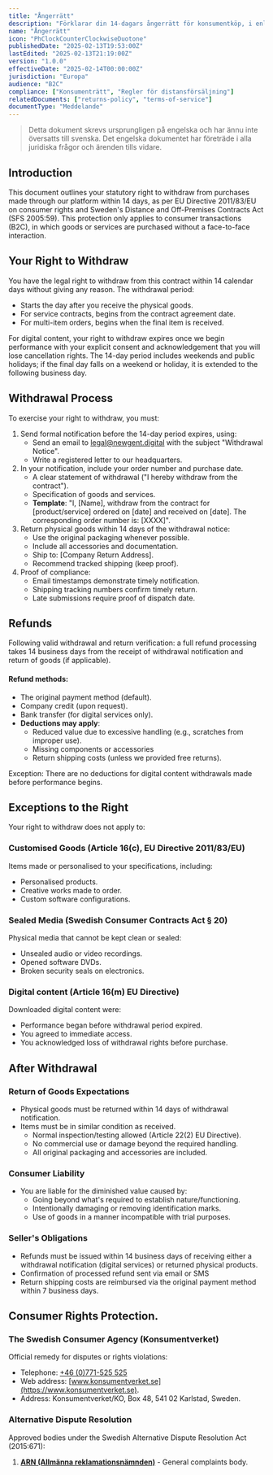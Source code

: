 ```yaml
---
title: "Ångerrätt"
description: "Förklarar din 14-dagars ångerrätt för konsumentköp, i enlighet med svensk konsumentlagstiftning och EU:s regler för distansförsäljning."
name: "Ångerrätt"
icon: "PhClockCounterClockwiseDuotone"
publishedDate: "2025-02-13T19:53:00Z"
lastEdited: "2025-02-13T21:19:00Z"
version: "1.0.0"
effectiveDate: "2025-02-14T00:00:00Z"
jurisdiction: "Europa"
audience: "B2C"
compliance: ["Konsumenträtt", "Regler för distansförsäljning"]
relatedDocuments: ["returns-policy", "terms-of-service"]
documentType: "Meddelande"
---
```


> Detta dokument skrevs ursprungligen på engelska och har ännu inte översatts till svenska. Det engelska dokumentet har företräde i alla juridiska frågor och ärenden tills vidare.

## Introduction

This document outlines your statutory right to withdraw from purchases made through our platform within 14 days, as per EU Directive 2011/83/EU on consumer rights and Sweden's Distance and Off-Premises Contracts Act (SFS 2005:59). This protection only applies to consumer transactions (B2C), in which goods or services are purchased without a face-to-face interaction.

## Your Right to Withdraw

You have the legal right to withdraw from this contract within 14 calendar days without giving any reason. The withdrawal period:

- Starts the day after you receive the physical goods.
- For service contracts, begins from the contract agreement date.
- For multi-item orders, begins when the final item is received.

For digital content, your right to withdraw expires once we begin performance with your explicit consent and acknowledgement that you will lose cancellation rights. The 14-day period includes weekends and public holidays; if the final day falls on a weekend or holiday, it is extended to the following business day.

## Withdrawal Process

To exercise your right to withdraw, you must:

1. Send formal notification before the 14-day period expires, using:
   - Send an email to [legal@newgent.digital](mailto:legal@newgent.digital) with the subject "Withdrawal Notice".
   - Write a registered letter to our headquarters.
2. In your notification, include your order number and purchase date.
   - A clear statement of withdrawal ("I hereby withdraw from the contract").
   - Specification of goods and services.
   - **Template**: "I, [Name], withdraw from the contract for [product/service] ordered on [date] and received on [date]. The corresponding order number is: [XXXX]".
3. Return physical goods within 14 days of the withdrawal notice:
   - Use the original packaging whenever possible.
   - Include all accessories and documentation.
   - Ship to: [Company Return Address].
   - Recommend tracked shipping (keep proof).
4. Proof of compliance:
   - Email timestamps demonstrate timely notification.
   - Shipping tracking numbers confirm timely return.
   - Late submissions require proof of dispatch date.

## Refunds

Following valid withdrawal and return verification: a full refund processing takes 14 business days from the receipt of withdrawal notification and return of goods (if applicable).

#### Refund methods:

- The original payment method (default).
- Company credit (upon request).
- Bank transfer (for digital services only).
- **Deductions may apply**:
  - Reduced value due to excessive handling (e.g., scratches from improper use).
  - Missing components or accessories
  - Return shipping costs (unless we provided free returns).

Exception: There are no deductions for digital content withdrawals made before performance begins.

## Exceptions to the Right

Your right to withdraw does not apply to:

### Customised Goods (Article 16(c), EU Directive 2011/83/EU)

Items made or personalised to your specifications, including:

- Personalised products.
- Creative works made to order.
- Custom software configurations.

### Sealed Media (Swedish Consumer Contracts Act § 20)

Physical media that cannot be kept clean or sealed:

- Unsealed audio or video recordings.
- Opened software DVDs.
- Broken security seals on electronics.

### Digital content (Article 16(m) EU Directive)

Downloaded digital content were:

- Performance began before withdrawal period expired.
- You agreed to immediate access.
- You acknowledged loss of withdrawal rights before purchase.

## After Withdrawal

### Return of Goods Expectations

- Physical goods must be returned within 14 days of withdrawal notification.
- Items must be in similar condition as received.
  - Normal inspection/testing allowed (Article 22(2) EU Directive).
  - No commercial use or damage beyond the required handling.
  - All original packaging and accessories are included.

### Consumer Liability

- You are liable for the diminished value caused by:
  - Going beyond what's required to establish nature/functioning.
  - Intentionally damaging or removing identification marks.
  - Use of goods in a manner incompatible with trial purposes.

### Seller's Obligations

- Refunds must be issued within 14 business days of receiving either a withdrawal notification (digital services) or returned physical products.
- Confirmation of processed refund sent via email or SMS
- Return shipping costs are reimbursed via the original payment method within 7 business days.

## Consumer Rights Protection.

### The Swedish Consumer Agency (Konsumentverket)

Official remedy for disputes or rights violations:

- Telephone: [+46 (0)771-525 525](tel:+46771525525)
- Web address: [www.konsumentverket.se](https://www.konsumentverket.se).
- Address: Konsumentverket/KO, Box 48, 541 02 Karlstad, Sweden.

### Alternative Dispute Resolution

Approved bodies under the Swedish Alternative Dispute Resolution Act (2015:671):

1. **[ARN (Allmänna reklamationsnämnden)](https://www.arn.se/)** - General complaints body.
